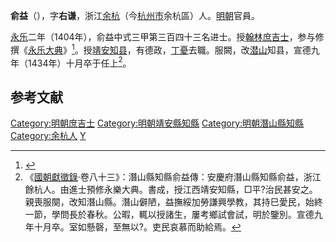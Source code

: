'''俞益'''（{{bd|？||1434年|catIdx=}}），字'''右谦'''，浙江[[余杭|余杭]]（今[[杭州市|杭州市]]余杭區）人。[[明朝|明朝]]官員。

[[永乐|永乐]]二年（1404年），俞益中式三甲第三百四十三名进士。授[[翰林|翰林]][[庶吉士|庶吉士]]，参与修撰《[[永乐大典|永乐大典]]》<ref>{{Cite book|title=翰林与明代政治 A RESEARCH ON HANLIN AND ITS POLITICAL ROLE IN THE MING DYNASTY|last=包诗卿著|first=|publisher=上海：上海古籍出版社|year=2015.07|isbn=978-7-5325-7636-4|location=|pages=189-192}}</ref>。授[[靖安|靖安]][[知县|知县]]，有德政，[[丁憂|丁憂]]去職。服闕，改[[潜山|潜山]]知县，宣德九年（1434年）十月卒于任上<ref>《[[國朝獻徵錄|國朝獻徵錄]]·卷八十三》：潛山縣知縣俞益傳：安慶府潛山縣知縣俞益，浙江餘杭人。由進士預修永樂大典。書成，授江西靖安知縣，□平?治民甚安之。親喪服闋，改知潛山縣。潛山僻陋，益撫綏加勞謙興學教，其持巳愛民，始終一節，學問長於春秋。公暇，輒以授諸生，屢考鄉試會試，明於鑒別。宣德九年十月卒。室如懸磬，至無以?。吏民哀慕而助給焉。</ref>。

==参考文献==
<div class="references-small">
<references />
</div>

{{start box}}
{{s-off}}
{{s-before|[[李麟_(山西)|李麟]]}}
{{s-title|明朝靖安縣知縣|1406年－永樂年間}}
{{s-after|[[孫宗廣|孫宗廣]]}}
{{end box}}

{{明朝人物小作品}}
{{永樂二年甲申科殿試金榜}}
{{DEFAULTSORT:Yu}}
[[Category:明朝庶吉士|Category:明朝庶吉士]]
[[Category:明朝靖安縣知縣|Category:明朝靖安縣知縣]]
[[Category:明朝潛山縣知縣|Category:明朝潛山縣知縣]]
[[Category:余杭人|Category:余杭人]]
[[Category:俞姓|Y]]